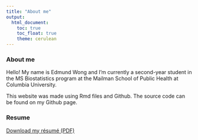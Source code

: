 ```yaml
---
title: "About me"
output: 
  html_document:
    toc: true
    toc_float: true
    theme: cerulean
---
```


### About me 

Hello! My name is Edmund Wong and I'm currently a second-year student in the MS Biostatistics program at the Mailman School of Public Health at Columbia University. 

This website was made using Rmd files and Github. The source code can be found on my Github page. 

### Resume

[Download my résumé (PDF)](https://github.com/EdmundWong101/p8105_ecw2178.github.io/blob/main/files/Edmund_Wong_2025_Resume.pdf)

